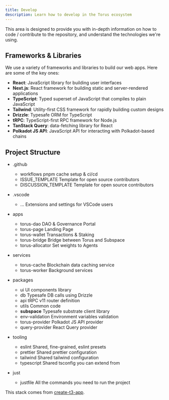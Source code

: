 ```yaml
---
title: Develop
description: Learn how to develop in the Torus ecosystem
---
```



This area is designed to provide you with in-depth information on how to code / contribute to the repository, and understand the technologies we're using.

## Frameworks & Libraries

We use a variety of frameworks and libraries to build our web apps. Here are some of the key ones:

- **React**: JavaScript library for building user interfaces
- **Next.js**: React framework for building static and server-rendered applications
- **TypeScript**: Typed superset of JavaScript that compiles to plain JavaScript
- **Tailwind**: Utility-first CSS framework for rapidly building custom designs
- **Drizzle**: Typesafe ORM for TypeScript
- **tRPC**: TypeScript-first RPC framework for Node.js
- **TanStack Query**: data-fetching library for React
- **Polkadot JS API**: JavaScript API for interacting with Polkadot-based chains

## Project Structure

<FileTree>

- .github

  - workflows pnpm cache setup & ci/cd
  - ISSUE_TEMPLATE Template for open source contributors
  - DISCUSSION_TEMPLATE Template for open source contributors

- .vscode

  - ... Extensions and settings for VSCode users

- apps

  - torus-dao DAO & Governance Portal
  - torus-page Landing Page
  - torus-wallet Transactions & Staking
  - torus-bridge Bridge between Torus and Subspace
  - torus-allocator Set weights to Agents

- services

  - torus-cache Blockchain data caching service
  - torus-worker Background services

- packages

  - ui UI components library
  - db Typesafe DB calls using Drizzle
  - api tRPC v11 router definition
  - utils Common code
  - **subspace** Typesafe substrate client library
  - env-validation Environment variables validation
  - torus-provider Polkadot JS API provider
  - query-provider React Query provider

- tooling

  - eslint Shared, fine-grained, eslint presets
  - prettier Shared prettier configuration
  - tailwind Shared tailwind configuration
  - typescript Shared tsconfig you can extend from

- just
  - justfile All the commands you need to run the project

</FileTree>

This stack comes from [create-t3-app](https://github.com/t3-oss/create-t3-app).

